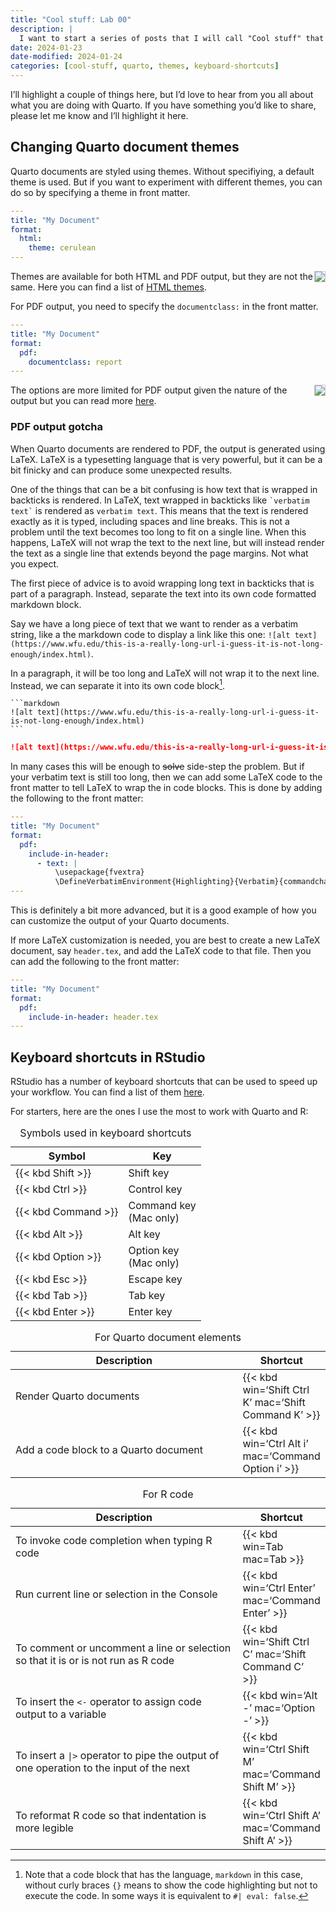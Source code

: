```yaml
---
title: "Cool stuff: Lab 00"
description: |
  I want to start a series of posts that I will call "Cool stuff" that highlights some of the cool things you all are doing with Quarto, and some of the cool things you can do with Quarto.
date: 2024-01-23
date-modified: 2024-01-24
categories: [cool-stuff, quarto, themes, keyboard-shortcuts]
---
```


I'll highlight a couple of things here, but I'd love to hear from you all about what you are doing with Quarto. If you have something you'd like to share, please let me know and I'll highlight it here.

## Changing Quarto document themes

Quarto documents are styled using themes. Without specifiying, a default theme is used. But if you want to experiment with different themes, you can do so by specifying a theme in front matter.

```yaml
---
title: "My Document"
format:
  html:
    theme: cerulean
---
```

::: {.aside}
![](html-theme-output.png){style="float:right; border: 1px solid #ccc; display: block; margin: 0 auto;"}
:::
Themes are available for both HTML and PDF output, but they are not the same. Here you can find a list of [HTML themes](https://bootswatch.com/).


For PDF output, you need to specify the `documentclass:` in the front matter.

```yaml
---
title: "My Document"
format:
  pdf:
    documentclass: report
---
```

::: {.aside}
![](pdf-class-output.png){style="float:right; border: 1px solid #ccc; display: block; margin: 0 auto;"}
:::

The options are more limited for PDF output given the nature of the output but you can read more [here](https://quarto.org/docs/output-formats/pdf-basics.html#document-class).

### PDF output gotcha

When Quarto documents are rendered to PDF, the output is generated using LaTeX. LaTeX is a typesetting language that is very powerful, but it can be a bit finicky and can produce some unexpected results.

One of the things that can be a bit confusing is how text that is wrapped in backticks is rendered. In LaTeX, text wrapped in backticks like ```` `verbatim text` ```` is rendered as `verbatim text`. This means that the text is rendered exactly as it is typed, including spaces and line breaks. This is not a problem until the text becomes too long to fit on a single line. When this happens, LaTeX will not wrap the text to the next line, but will instead render the text as a single line that extends beyond the page margins. Not what you expect.

The first piece of advice is to avoid wrapping long text in backticks that is part of a paragraph. Instead, separate the text into its own code formatted markdown block.

Say we have a long piece of text that we want to render as a verbatim string, like a the markdown code to display a link like this one: `![alt text](https://www.wfu.edu/this-is-a-really-long-url-i-guess-it-is-not-long-enough/index.html)`.

In a paragraph, it will be too long and LaTeX will not wrap it to the next line. Instead, we can separate it into its own code block^[Note that a code block that has the language, `markdown` in this case, without curly braces `{}` means to show the code highlighting but not to execute the code. In some ways it is equivalent to `#| eval: false`.].

````
```markdown
![alt text](https://www.wfu.edu/this-is-a-really-long-url-i-guess-it-is-not-long-enough/index.html)
```
````

```markdown
![alt text](https://www.wfu.edu/this-is-a-really-long-url-i-guess-it-is-not-long-enough/index.html)
```

In many cases this will be enough to ~~solve~~ side-step the problem. But if your verbatim text is still too long, then we can add some LaTeX code to the front matter to tell LaTeX to wrap the in code blocks. This is done by adding the following to the front matter:

```yaml
---
title: "My Document"
format:
  pdf:
    include-in-header:
      - text: |
          \usepackage{fvextra}
          \DefineVerbatimEnvironment{Highlighting}{Verbatim}{commandchars=\\\{\},breaklines,breaknonspaceingroup,breakanywhere}
---
```

This is definitely a bit more advanced, but it is a good example of how you can customize the output of your Quarto documents.

If more LaTeX customization is needed, you are best to create a new LaTeX document, say `header.tex`, and add the LaTeX code to that file. Then you can add the following to the front matter:

```yaml
---
title: "My Document"
format:
  pdf:
    include-in-header: header.tex
---
```


## Keyboard shortcuts in RStudio

RStudio has a number of keyboard shortcuts that can be used to speed up your workflow. You can find a list of them [here](https://support.rstudio.com/hc/en-us/articles/200711853-Keyboard-Shortcuts).

For starters, here are the ones I use the most to work with Quarto and R:

::: {.aside}
| Symbol | Key |
|--------|-----|
| {{< kbd Shift >}} | Shift key |
| {{< kbd Ctrl >}} | Control key |
| {{< kbd Command >}} | Command key\
(Mac only) |
| {{< kbd Alt >}} | Alt key |
| {{< kbd Option >}} | Option key\
(Mac only) |
| {{< kbd Esc >}} | Escape key |
| {{< kbd Tab >}} | Tab key |
| {{< kbd Enter >}} | Enter key |

: Symbols used in keyboard shortcuts

:::


| Description | Shortcut |
|-------------|-----|
| Render Quarto documents | {{< kbd win='Shift Ctrl K' mac='Shift Command K' >}} |
| Add a code block to a Quarto document | {{< kbd win='Ctrl Alt i' mac='Command Option i' >}} |

: For Quarto document elements

| Description | Shortcut |
|-------------|-----|
| To invoke code completion when typing R code | {{< kbd win=Tab mac=Tab >}} |
| Run current line or selection in the Console | {{< kbd win='Ctrl Enter' mac='Command Enter' >}}
| To comment or uncomment a line or selection so that it is or is not run as R code | {{< kbd win='Shift Ctrl C' mac='Shift Command C' >}} |
| To insert the `<-` operator to assign code output to a variable | {{< kbd win='Alt -' mac='Option -' >}} |
| To insert a `|>` operator to pipe the output of one operation to the input of the next | {{< kbd win='Ctrl Shift M' mac='Command Shift M' >}} |
| To reformat R code so that indentation is more legible | {{< kbd win='Ctrl Shift A' mac='Command Shift A' >}} |

: For R code
